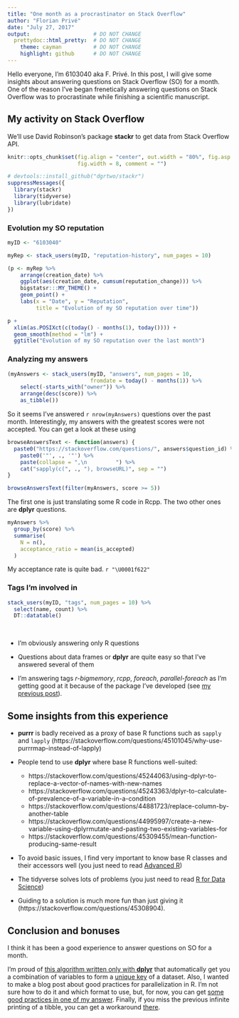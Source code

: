 ```yaml
---
title: "One month as a procrastinator on Stack Overflow"
author: "Florian Privé"
date: "July 27, 2017"
output:                    # DO NOT CHANGE
  prettydoc::html_pretty:  # DO NOT CHANGE
    theme: cayman          # DO NOT CHANGE
    highlight: github      # DO NOT CHANGE
---
```


Hello everyone, I'm 6103040 aka F. Privé.
In this post, I will give some insights about answering questions on Stack Overflow (SO) for a month.
One of the reason I've began frenetically answering questions on Stack Overflow was to procrastinate while finishing a scientific manuscript.

## My activity on Stack Overflow

We'll use David Robinson's package **stackr** to get data from Stack Overflow API.

```r
knitr::opts_chunk$set(fig.align = "center", out.width = "80%", fig.asp = 0.75,
                      fig.width = 8, comment = "")
```

```r
# devtools::install_github("dgrtwo/stackr")
suppressMessages({
  library(stackr)
  library(tidyverse)
  library(lubridate)
})
```


### Evolution my SO reputation

```r
myID <- "6103040"

myRep <- stack_users(myID, "reputation-history", num_pages = 10)

(p <- myRep %>%
    arrange(creation_date) %>%
    ggplot(aes(creation_date, cumsum(reputation_change))) %>%
    bigstatsr:::MY_THEME() +
    geom_point() +
    labs(x = "Date", y = "Reputation", 
         title = "Evolution of my SO reputation over time"))

p +
  xlim(as.POSIXct(c(today() - months(1), today()))) +
  geom_smooth(method = "lm") +
  ggtitle("Evolution of my SO reputation over the last month")
```

### Analyzing my answers

```r
(myAnswers <- stack_users(myID, "answers", num_pages = 10,
                          fromdate = today() - months(1)) %>%
    select(-starts_with("owner")) %>%
    arrange(desc(score)) %>%
    as_tibble())
```

So it seems I've answered `r nrow(myAnswers)` questions over the past month. Interestingly, my answers with the greatest scores were not accepted. You can get a look at these using 

```r
browseAnswersText <- function(answers) {
  paste0("https://stackoverflow.com/questions/", answers$question_id) %>%
    paste0('"', ., '"') %>%
    paste(collapse = ",\n         ") %>%
    cat("sapply(c(", ., "), browseURL)", sep = "")
}

browseAnswersText(filter(myAnswers, score >= 5))
```

The first one is just translating some R code in Rcpp. The two other ones are **dplyr** questions.

```r
myAnswers %>% 
  group_by(score) %>%
  summarise(
    N = n(),
    acceptance_ratio = mean(is_accepted)
  )
```

My acceptance rate is quite bad. `r "\U0001f622"`


### Tags I'm involved in

```r
stack_users(myID, "tags", num_pages = 10) %>%
  select(name, count) %>%
  DT::datatable() 
```

<br/>

- I'm obviously answering only R questions

- Questions about data frames or **dplyr** are quite easy so that I've answered several of them

- I'm answering tags *r-bigmemory*, *rcpp*, *foreach*, *parallel-foreach* as I'm getting good at it because of the package I've developed (see [my previous post](https://privefl.github.io/blog/package-bigstatsr-statistics-with-matrices-on-disk-user-2017/)).


## Some insights from this experience

- **purrr** is badly received as a proxy of base R functions such as `sapply` and `lapply` (https://stackoverflow.com/questions/45101045/why-use-purrrmap-instead-of-lapply)

- People tend to use **dplyr** where base R functions well-suited:
    - https://stackoverflow.com/questions/45244063/using-dplyr-to-replace-a-vector-of-names-with-new-names
    - https://stackoverflow.com/questions/45243363/dplyr-to-calculate-of-prevalence-of-a-variable-in-a-condition
    - https://stackoverflow.com/questions/44881723/replace-column-by-another-table
    - https://stackoverflow.com/questions/44995997/create-a-new-variable-using-dplyrmutate-and-pasting-two-existing-variables-for
    - https://stackoverflow.com/questions/45309455/mean-function-producing-same-result
    
- To avoid basic issues, I find very important to know base R classes and their accessors well (you just need to read [Advanced R](http://adv-r.had.co.nz/))

- The tidyverse solves lots of problems (you just need to read [R for Data Science](http://r4ds.had.co.nz/))

- Guiding to a solution is much more fun than just giving it (https://stackoverflow.com/questions/45308904). 


## Conclusion and bonuses

I think it has been a good experience to answer questions on SO for a month. 

I'm proud of [this algorithm written only with **dplyr**](https://stackoverflow.com/a/45302898/6103040) that automatically get you a combination of variables to form a [unique key](https://en.wikipedia.org/wiki/Unique_key) of a dataset. Also, I wanted to make a blog post about good practices for parallelization in R. I'm not sure how to do it and which format to use, but, for now, you can get [some good practices in one of my answer](https://stackoverflow.com/a/45196081/6103040). Finally, if you miss the previous infinite printing of a tibble, you can get a workaround [there](https://stackoverflow.com/a/44868837/6103040).
